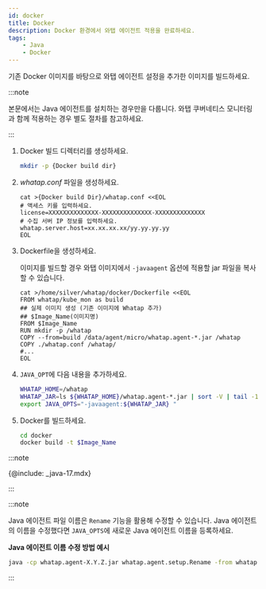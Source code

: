 ```yaml
---
id: docker
title: Docker
description: Docker 환경에서 와탭 에이전트 적용을 완료하세요.
tags:
    - Java
    - Docker
---
```


기존 Docker 이미지를 바탕으로 와탭 에이전트 설정을 추가한 이미지를 빌드하세요.

:::note

본문에서는 Java 에이전트를 설치하는 경우만을 다룹니다. 와탭 쿠버네티스 모니터링과 함께 적용하는 경우 별도 절차를 참고하세요.

:::

1. Docker 빌드 디렉터리를 생성하세요.

    ```bash
    mkdir -p {Docker build dir}
    ```

1. *whatap.conf* 파일을 생성하세요.

    ```docker {3,5} showLineNumbers
    cat >{Docker build Dir}/whatap.conf <<EOL
    # 액세스 키를 입력하세요.
    license=XXXXXXXXXXXXXX-XXXXXXXXXXXXXX-XXXXXXXXXXXXXX 
    # 수집 서버 IP 정보를 입력하세요.
    whatap.server.host=xx.xx.xx.xx/yy.yy.yy.yy 
    EOL
    ```

1. Dockerfile을 생성하세요.

    이미지를 빌드할 경우 와탭 이미지에서 ```-javaagent``` 옵션에 적용할 jar 파일을 복사할 수 있습니다.
    
    ```docker
    cat >/home/silver/whatap/docker/Dockerfile <<EOL
    FROM whatap/kube_mon as build
    ## 실제 이미지 생성 (기존 이미지에 Whatap 추가)
    ## $Image_Name(이미지명)
    FROM $Image_Name
    RUN mkdir -p /whatap
    COPY --from=build /data/agent/micro/whatap.agent-*.jar /whatap
    COPY ./whatap.conf /whatap/
    #...
    EOL
    ```

1. ```JAVA_OPT```에 다음 내용을 추가하세요.

    ```bash
    WHATAP_HOME=/whatap
    WHATAP_JAR=ls ${WHATAP_HOME}/whatap.agent-*.jar | sort -V | tail -1
    export JAVA_OPTS="-javaagent:${WHATAP_JAR} "
    ```

1. Docker를 빌드하세요.

    ```bash
    cd docker
    docker build -t $Image_Name
    ```

:::note

{@include: _java-17.mdx}

:::

:::note

Java 에이전트 파일 이름은 `Rename` 기능을 활용해 수정할 수 있습니다. Java 에이전트의 이름을 수정했다면 `JAVA_OPTS`에 새로운 Java 에이전트 이름을 등록하세요.

**Java 에이전트 이름 수정 방법 예시**

```bash
java -cp whatap.agent-X.Y.Z.jar whatap.agent.setup.Rename -from whatap.agent-X.Y.Z.jar -to whatap.agent.jar
```

:::